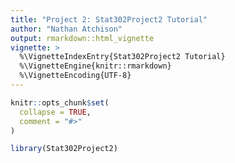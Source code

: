 ```yaml
---
title: "Project 2: Stat302Project2 Tutorial"
author: "Nathan Atchison"
output: rmarkdown::html_vignette
vignette: >
  %\VignetteIndexEntry{Stat302Project2 Tutorial}
  %\VignetteEngine{knitr::rmarkdown}
  %\VignetteEncoding{UTF-8}
---
```


```r
knitr::opts_chunk$set(
  collapse = TRUE,
  comment = "#>"
)
```

```r
library(Stat302Project2)
```
